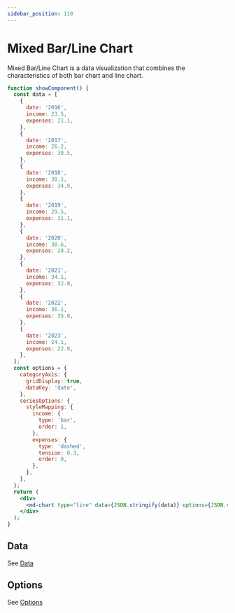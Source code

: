 ```yaml
---
sidebar_position: 110
---
```


# Mixed Bar/Line Chart

Mixed Bar/Line Chart is a data visualization that combines the characteristics of both bar chart and line chart.

```jsx live
function showComponent() {
  const data = [
    {
      date: '2016',
      income: 23.5,
      expenses: 21.1,
    },
    {
      date: '2017',
      income: 26.2,
      expenses: 30.5,
    },
    {
      date: '2018',
      income: 30.1,
      expenses: 34.9,
    },
    {
      date: '2019',
      income: 29.5,
      expenses: 31.1,
    },
    {
      date: '2020',
      income: 30.6,
      expenses: 28.2,
    },
    {
      date: '2021',
      income: 34.1,
      expenses: 32.9,
    },
    {
      date: '2022',
      income: 36.1,
      expenses: 35.9,
    },
    {
      date: '2023',
      income: 24.1,
      expenses: 22.9,
    },
  ];
  const options = {
    categoryAxis: {
      gridDisplay: true,
      dataKey: 'date',
    },
    seriesOptions: {
      styleMapping: {
        income: {
          type: 'bar',
          order: 1,
        },
        expenses: {
          type: 'dashed',
          tension: 0.3,
          order: 0,
        },
      },
    },
  };
  return (
    <div>
      <md-chart type="line" data={JSON.stringify(data)} options={JSON.stringify(options)}></md-chart>
    </div>
  );
}
```

## Data

See [Data](./bar#data)

## Options

See [Options](./bar#options)
